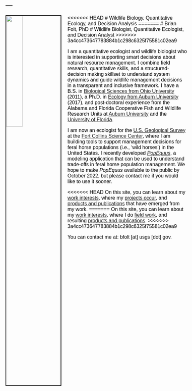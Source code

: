 ---
---

<link rel="stylesheet" href="styles.css" type="text/css">

<style type="text/css">
body{ /* Normal  */ font-size: 16px; font-family: Arial; color:black}
td {  /* Table  */ font-size: 8px;}
h1.title {font-size: 38px; color: DarkRed;}
h1 { /* Header 1 */ font-size: 28px; color: Black;}
h2 { /* Header 2 */ font-size: 22px; color: Black;}
h3 { /* Header 3 */ font-size: 18px; color: Black;}
code.r{ /* Code block */ font-size: 12px;}
pre { /* Code block - determines code spacing between lines */ font-size: 14px;}
</style>

<img src="images/me_amphiuma_2012.jpg" style="width:30%; border:2px solid; margin-right: 20px" align="left">

<<<<<<< HEAD
# Wildlife Biology, Quantitative Ecology, and Decision Analysis
=======
# Brian Folt, PhD
# Wildlife Biologist, Quantitative Ecologist, and Decision Analyst
>>>>>>> 3a4cc473647783884b1c298c6325f75581c02ea9

I am a quantitative ecologist and wildlife biologist who is interested in supporting smart decisions about natural resource management. I combine field research, quantitative skills, and a structured-decision making skillset to understand system dynamics and guide wildlife management decisions in a transparent and inclusive framework. I have a B.S. in [Biological Sciences from Ohio University](https://www.ohio.edu/cas/biology) (2011), a Ph.D. in [Ecology from Auburn University](http://www.auburn.edu/cosam/departments/biology/) (2017), and post-doctoral experience from the Alabama and Florida Cooperative Fish and Wildlife Research Units at [Auburn University](https://www1.usgs.gov/coopunits/unit/Alabama) and the [University of Florida](https://wec.ifas.ufl.edu/coop/). 

I am now an ecologist for the [U.S. Geological Survey](https://www.usgs.gov/) at the [Fort Collins Science Center](https://www.usgs.gov/centers/fort), where I am building tools to support management decisions for feral horse populations (i.e., 'wild horses') in the United States. I recently developed [*PopEquus*](https://rconnect.usgs.gov/popEquus/), a modeling application that can be used to understand trade-offs in feral horse population management. We hope to make *PopEquus* available to the public by October 2022, but please contact me if you would like to use it sooner.

<<<<<<< HEAD
On this site, you can learn about my [work interests](https://brianfolt.github.io/research), where my [projects occur](https://brianfolt.github.io/locations), and [products and publications ](https://brianfolt.github.io/publications) that have emerged from my work.
=======
On this site, you can learn about my [work interests](https://brianfolt.github.io/research), where I do [field work](https://brianfolt.github.io/fieldwork), and resulting [products and publications](https://brianfolt.github.io/publications).
>>>>>>> 3a4cc473647783884b1c298c6325f75581c02ea9

You can contact me at: bfolt [at] usgs [dot] gov.
